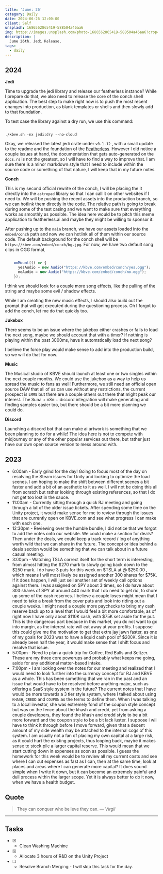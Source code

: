 ```yaml
---
title: 'June: 26'
category: Daily
date: 2024-06-26 12:00:00
client: Self
unsplash: 1686562865419-588504a46aa6
img: https://images.unsplash.com/photo-1686562865419-588504a46aa6?crop=entropy&cs=srgb&fm=jpg&ixid=MnwzNjM5Nzd8MHwxfHJhbmRvbXx8fHx8fHx8fDE2ODE3NDg2ODY&ixlib=rb-4.0.3&q=85
description: |
  June 26th. Jedi Release.
tags:
  - daily
---
```



## 2024

**Jedi**

Time to upgrade the jedi library and release our featherless instance?
While I prepare do that, we also need to release the core of the conch shell application.
The best step to make right now is to push the most recent changes into production, as blank templates or shells and then slowly add to that foundation.

To test case the library against a dry run, we use this command:

```shell

./kbve.sh -nx jedi:dry --no-cloud

```

Okay, we released the latest jedi crate under `v0.1.12` , with a small update to the readme and the foundation of the [Featherless](https://docs.rs/jedi/latest/jedi/entity/ai/featherless/struct.FeatherlessClient.html).
However I did notice a couple issues at hand, the documentation that gets auto-generated on the `docs.rs` is not the greatest, so I will have to find a way to improve that.
I am sure there is a minor markdown style that I need to include within the source code or something of that nature, I will keep that in my future notes.


**Conch**

This is my second official rewrite of the conch, I will be placing the it directly into the `astropad` library so that I can call it on other websites if I need to.
We will be pushing the recent assets into the production branch, so we can hotlink them directly in the code.
The relative path is going to break during some of the test casing and we want to make sure that everything works as smoothly as possible.
The idea here would be to pitch this meme application to featherless.ai and maybe they might be willing to sponsor it.

After pushing up to the `main` branch, we have our assets loaded into the `embed/conch` path and now we can hotlink all of them within our source code.
The default background for the conch shell will be `https://kbve.com/embed/conch/bg.jpg`.
For now, we have two default song clips in OGG format, 

```js

    onMount(() => {
      yesAudio = new Audio("https://kbve.com/embed/conch/yes.ogg");
      noAudio = new Audio("https://kbve.com/embed/conch/no.ogg");
    });
```

I think we should look for a couple more song effects, like the pulling of the string and maybe some evil / shadow effects.

While I am creating the new music effects, I should also build out the prompt that will get executed during the questioning process.
Oh I forgot to add the conch, let me do that quickly too.

**Jukebox**

There seems to be an issue where the jukebox either crashes or fails to load the next song, maybe we should account that with a timer?
If nothing is playing within the past 3000ms, have it automatically load the next song?

I believe the force play would make sense to add into the production build, so we will do that for now.

**Music**

The Musical studio of KBVE should launch at least one or two singles within the next couple months.
We could use the jukebox as a way to help us spread the music to fans as well!
Furthermore, we still need an official open source DAW that all of us can use without any restrictions, the current prospect is `LMMS` but there are a couple others out there that might peak our interest.
The Suna + n8n + discord integration will make generating and finding samples easier too, but there should be a bit more planning we could do.

**Discord**

Launching a discord bot that can make ai artwork is something that we been planning to do for a while!
The idea here is not to compete with midjourney or any of the other popular services out there, but rather just have our own open source version to mess around with.

## 2023

- 6:00am - Early grind for the day! Going to focus most of the day on resolving the Steam issues for Unity and looking to optimize the load scenes. I am hoping to make the shift between different scenes a bit faster and add a bit of an aesthetic to it as well. I will not be doing this all from scratch but rather looking through existing references, so that I do not get too lost in the sauce.
- 11:00am - Currently sitting through a quick RJ meeting and going through a lot of the older issue tickets. After spending some time on the Unity project, it would make sense for me to review through the issues that are currently open on KBVE.com and see what progress I can make with each one. 
- 12:30pm - Reviewing over the humble bundle, I did notice that we forgot to add the notes onto our website. We could make a section for deals? Then under the deals, we could keep a track record / log of anything worth wild that we can share in the future. The concept or idea behind a deals section would be something that we can talk about in a future casual meeting.
- 3:00pm - Watching TSLA correct itself for the short term is interesting, from almost hitting the $270 mark to slowly going back down to the $250 mark. I do have 3 puts for this week on $TSLA at @ $250.00 , which means I will most likely be assigned another 300 shares for $75K. If it does happen, I will just sell another set of weekly call options against them. I was assigned on SPY about 3 times, so I do have about 300 shares of SPY at around 440 mark that I do need to get rid, to shore up some of the cash reserves. I believe a couple loses might mean that I need to take a break from the cover puts and look into riding out a couple weeks. I might need a couple more paychecks to bring my cash reserve back up to a level that I would feel a bit more comfortable, as of right now I have only about $110K cash, with $75K set aside for the put. This is the dangerous part because in this market, you do not want to go into margin, as the interest rate will eat away at your profits. I suppose this could give me the motivation to get that extra jay jawn faster, as one of my goals for 2023 was to have a liquid cash pool of $200K. Since it is already been half the year, it would make sense that I shift focus and resolve that issue.
- 5:00pm - Need to plan a quick trip for Coffee, Red Bulls and Seltzer. These are my three core powerups and probably what keeps me going, aside for any additional matter-based intake. 
- 7:00pm - I am looking over the notes for our meeting and realized that I would need to look further into the currency concept for RJ and KBVE as a whole. This has been something that we ran in the past and an issue that would have to be resolved before anything major, such as offering a SaaS style system in the future? The current notes that I have would be more towards a 3 tier style system, where I talked about using `KHASH`, `CREDD` and `COUPON` as the terms to define them. When I was talking to a local investor, she was extremely fond of the coupon style concept but was on the fence about the khash and credd, yet from asking a couple developers, they found the khash and credd style to be a bit more forward and the coupon style to be a bit lack luster. I suppose I will have to think it through before I move forward, given that a decent amount of my side wealth may be attached to the internal cogs of this system. I am usually not a fan of placing my own capital at a large risk, as it could hurt the existing projects, thus looping back, maybe it makes sense to stock pile a larger capital reserve. This would mean that we start cutting down in expenses as soon as possible. I guess the homework for this week would be to review all my current costs and see where I can cut expenses as fast as I can, then at the same time, look at places and areas where I can generate more capital? It does sound simple when I write it down, but it can become an extremely painful and dull process within the larger scope. Yet it is always better to do it now, when we have a health budget. 

## Quote

> They can conquer who believe they can.
> — <cite>Virgil</cite>

---

## Tasks

- [x] - Clean Washing Machine
- [x] - Allocate 3 hours of R&D on the Unity Project
- [ ] - Resolve Branch Merging - I will skip this task for the day.